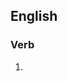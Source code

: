 {{also|simulâtes}}

==English==

===Verb===
{{head|en|verb form}}

# {{en-third-person singular of|simulate}}